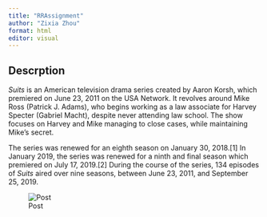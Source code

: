 ```yaml
---
title: "RRAssignment"
author: "Zixia Zhou"
format: html
editor: visual
---
```


## Descrption

*Suits* is an American television drama series created by Aaron Korsh, which premiered on June 23, 2011 on the USA Network. It revolves around Mike Ross (Patrick J. Adams), who begins working as a law associate for Harvey Specter (Gabriel Macht), despite never attending law school. The show focuses on Harvey and Mike managing to close cases, while maintaining Mike's secret.

The series was renewed for an eighth season on January 30, 2018.\[1\] In January 2019, the series was renewed for a ninth and final season which premiered on July 17, 2019.\[2\] During the course of the series, 134 episodes of *Suits* aired over nine seasons, between June 23, 2011, and September 25, 2019.

![Post](SuitsSeasn1DVDCover.jpg)
